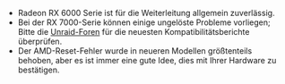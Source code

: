 - Radeon RX 6000 Serie ist für die Weiterleitung allgemein zuverlässig.
- Bei der RX 7000-Serie können einige ungelöste Probleme vorliegen; Bitte die [Unraid-Foren](https://forums.unraid.net/) für die neuesten Kompatibilitätsberichte überprüfen.
- Der AMD-Reset-Fehler wurde in neueren Modellen größtenteils behoben, aber es ist immer eine gute Idee, dies mit Ihrer Hardware zu bestätigen.

